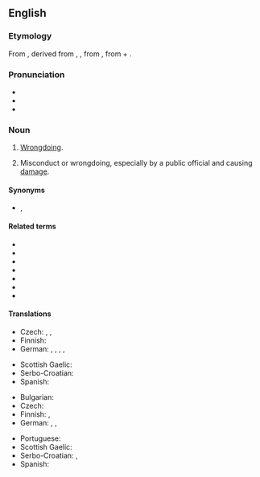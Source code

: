 ==English==
{{was wotd|2009|May|9}}

===Etymology===
From {{der|en|fro|malfaisance}}, derived from {{m|fro|malfaire}}, {{m|fro|maufaire||to do evil}}, from {{der|en|la|malefaciō||I do evil}}, from {{m|la|male||evilly}} + {{m|la|faciō||do, make}}.

===Pronunciation===
* {{IPA|en|/ˌmælˈfiːzəns/}}
* {{audio|en|en-us-malfeasance.ogg|Audio (US)}}
* {{hyphenation|en|mal|fea|sance}}

===Noun===
{{wikipedia}}
{{en-noun|~}}

# [[wrongdoing|Wrongdoing]].
# {{lb|en|legal}} Misconduct or wrongdoing, especially by a public official and causing [[damage]].

====Synonyms====
* {{sense|wrongdoing}} {{l|en|misconduct}}, {{l|en|wrongdoing}}

====Related terms====
* {{l|en|feasance}}
* {{l|en|malfeasant}}
* {{l|en|malefactor}}
* {{l|en|maleficent}}
* {{l|en|maleficence}}
* {{l|en|misfeasance}}
* {{l|en|nonfeasance}}

====Translations====
{{trans-top|wrongdoing}}
* Czech: {{t+|cs|zločin|m}}, {{t+|cs|trestný čin|m}}, {{t+|cs|přestoupení|n}} {{t+|cs|zákon|alt=zákona}}
* Finnish: {{t|fi|pahanteko}}
* German: {{t+|de|[[schwerwiegendes]] [[Fehlverhalten]]|n}}, {{t+|de|[[schwere]] [[Missetat]]|f}}, {{t+|de|Übeltat|f}}, {{t+|de|Untat|f}}, {{qualifier|strong}} {{t+|de|Schandtat|f}}
{{trans-mid}}
* Scottish Gaelic: {{t|gd|olc|m}}
* Serbo-Croatian: {{t+|sh|malverzacija|f}}
* Spanish: {{t+|es|maldad|f}}
{{trans-bottom}}

{{trans-top|misconduct doing damage}}
* Bulgarian: {{t+|bg|злоупотреба|f}}
* Czech: {{t+|cs|sabotáž|f}}
* Finnish: {{t+|fi|virkarikos}}, {{t+|fi|sabotaasi}}
* German: {{t+|de|Sabotage|f}}, {{t+|de|Sabotageakt|m}}, {{t|de|([[böswilliges]]) [[Dienstvergehen]]|n}} {{qualifier|by a public official}}
{{trans-mid}}
* Portuguese: {{t+|pt|prevaricação|f}}
* Scottish Gaelic: {{t|gd|sabotàis|f}}
* Serbo-Croatian: {{t+|sh|zloupotreba|f}}, {{t+|sh|zloporaba|m}}
* Spanish: {{t|es|abuso de autoridad}}
{{trans-bottom}}